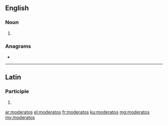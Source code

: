 ==English==

===Noun===
{{head|en|noun plural form}}

# {{plural of|moderato|lang=en}}

===Anagrams===
* {{l|en|astrodome}}

----

==Latin==

===Participle===
{{la-part-form|moderatōs}}

# {{inflection of|moderatus||acc|m|p|lang=la}}

[[ar:moderatos]]
[[el:moderatos]]
[[fr:moderatos]]
[[ku:moderatos]]
[[mg:moderatos]]
[[my:moderatos]]